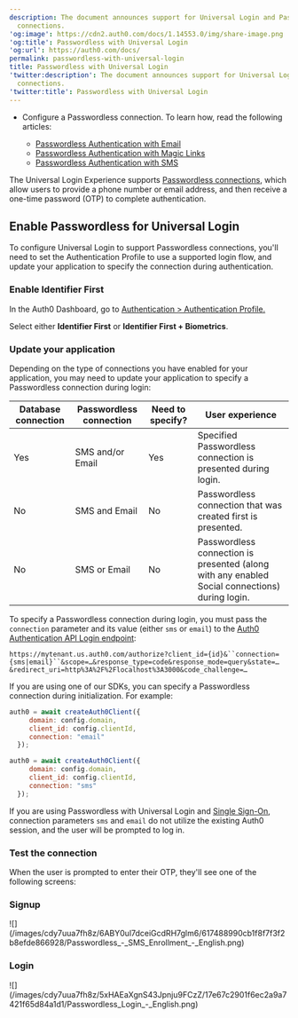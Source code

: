 ```yaml
---
description: The document announces support for Universal Login and Passwordless
  connections.
'og:image': https://cdn2.auth0.com/docs/1.14553.0/img/share-image.png
'og:title': Passwordless with Universal Login
'og:url': https://auth0.com/docs/
permalink: passwordless-with-universal-login
title: Passwordless with Universal Login
'twitter:description': The document announces support for Universal Login and Passwordless
  connections.
'twitter:title': Passwordless with Universal Login
---
```

<Card title="Before you start">

* Configure a Passwordless connection. To learn how, read the following articles:

  + [Passwordless Authentication with Email](/authenticate/passwordless/authentication-methods/email-otp)
  + [Passwordless Authentication with Magic Links](/authenticate/passwordless/authentication-methods/email-magic-link)
  + [Passwordless Authentication with SMS](/authenticate/passwordless/authentication-methods/sms-otp)

</Card>

The <Tooltip tip="Universal Login: Your application redirects to Universal Login, hosted on Auth0's Authorization Server, to verify a user's identity." cta="View Glossary" href="/glossary?term=Universal+Login">Universal Login</Tooltip> Experience supports [Passwordless connections](/authenticate/passwordless), which allow users to provide a phone number or email address, and then receive a one-time password (OTP) to complete authentication.

## Enable Passwordless for Universal Login

To configure Universal Login to support <Tooltip tip="Passwordless: Form of authentication that does not rely on a password as the first factor." cta="View Glossary" href="/glossary?term=Passwordless">Passwordless</Tooltip> connections, you'll need to set the Authentication Profile to use a supported login flow, and update your application to specify the connection during authentication.

### Enable Identifier First

In the <Tooltip tip="Auth0 Dashboard: Auth0's main product to configure your services." cta="View Glossary" href="/glossary?term=Auth0+Dashboard">Auth0 Dashboard</Tooltip>, go to [Authentication > Authentication Profile.](https://manage.auth0.com/?/authentication-profiles)

Select either **Identifier First** or **Identifier First + Biometrics**.

### Update your application

Depending on the type of connections you have enabled for your application, you may need to update your application to specify a Passwordless connection during login:

<table class="table"><thead>
<tr>
<th><strong>Database connection</strong></th>
<th><strong>Passwordless connection</strong></th>
<th><strong>Need to specify?</strong></th>
<th><strong>User experience</strong></th>
</tr>
</thead>
<tbody>
<tr>
<td>Yes</td>
<td>SMS and/or Email</td>
<td>Yes</td>
<td>Specified Passwordless connection is presented during login.</td>
</tr>
<tr>
<td>No</td>
<td>SMS and Email</td>
<td>No</td>
<td>Passwordless connection that was created first is presented.</td>
</tr>
<tr>
<td>No</td>
<td>SMS or Email</td>
<td>No</td>
<td>Passwordless connection is presented (along with any enabled Social connections) during login.</td>
</tr>
</tbody>
</table>

To specify a Passwordless connection during login, you must pass the `connection` parameter and its value (either `sms` or `email`) to the [Auth0 Authentication API Login endpoint](https://auth0.com/docs/api/authentication#login):

`https://mytenant.us.auth0.com/authorize?client_id={id}&``connection={sms|email}``&scope=…&response_type=code&response_mode=query&state=…&redirect_uri=http%3A%2F%2Flocalhost%3A3000&code_challenge=…`

If you are using one of our SDKs, you can specify a Passwordless connection during initialization. For example:

```js lines
auth0 = await createAuth0Client({
     domain: config.domain,
     client_id: config.clientId,
     connection: "email"
  });

auth0 = await createAuth0Client({
     domain: config.domain,
     client_id: config.clientId,
     connection: "sms"
  });
```






<Callout icon="file-lines" color="#0EA5E9" iconType="regular">

If you are using Passwordless with Universal Login and [Single Sign-On](/authenticate/single-sign-on), connection parameters `sms` and `email` do not utilize the existing Auth0 session, and the user will be prompted to log in.

</Callout>

### Test the connection

When the user is prompted to enter their OTP, they'll see one of the following screens:

### Signup

<Frame>![](/images/cdy7uua7fh8z/6ABY0ul7dceiGcdRH7glm6/617488990cb1f8f7f3f2b8efde866928/Passwordless_-_SMS_Enrollment_-_English.png)</Frame>

### Login

<Frame>![](/images/cdy7uua7fh8z/5xHAEaXgnS43Jpnju9FCzZ/17e67c2901f6ec2a9a7421f65d84a1d1/Passwordless_Login_-_English.png)</Frame>